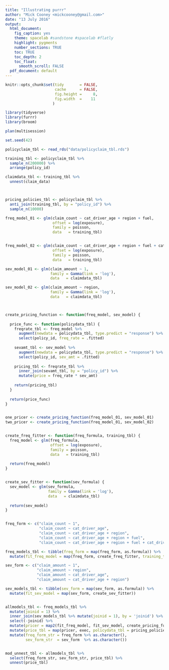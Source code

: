 ```yaml
---
title: "Illustrating purrr"
author: "Mick Cooney <mickcooney@gmail.com>"
date: "13 July 2016"
output:
  html_document:
    fig_caption: yes
    theme: spacelab #sandstone #spacelab #flatly
    highlight: pygments
    number_sections: TRUE
    toc: TRUE
    toc_depth: 2
    toc_float:
      smooth_scroll: FALSE
  pdf_document: default
---
```



```r
knitr::opts_chunk$set(tidy       = FALSE,
                      cache      = FALSE,
                      fig.height =     8,
                      fig.width  =    11
                     )

library(tidyverse)
library(furrr)
library(broom)

plan(multisession)

set.seed(42)
```


```r
policyclaim_tbl <- read_rds("data/policyclaim_tbl.rds")

training_tbl <- policyclaim_tbl %>%
  sample_n(200000) %>%
  arrange(policy_id)

claimdata_tbl <- training_tbl %>%
  unnest(claim_data)



pricing_policies_tbl <- policyclaim_tbl %>%
  anti_join(training_tbl, by = "policy_id") %>% 
  sample_n(10000)
```


```r
freq_model_01 <- glm(claim_count ~ cat_driver_age + region + fuel,
                     offset = log(exposure),
                     family = poisson,
                     data   = training_tbl)


freq_model_02 <- glm(claim_count ~ cat_driver_age + region + fuel + cat_car_age,
                     offset = log(exposure),
                     family = poisson,
                     data   = training_tbl)

sev_model_01 <- glm(claim_amount ~ 1,
                    family = Gamma(link = 'log'),
                    data   = claimdata_tbl)

sev_model_02 <- glm(claim_amount ~ region,
                    family = Gamma(link = 'log'),
                    data   = claimdata_tbl)



create_pricing_function <- function(freq_model, sev_model) {
  
  price_func <- function(policydata_tbl) {
    freqrate_tbl <- freq_model %>%
      augment(newdata = policydata_tbl, type.predict = "response") %>%
      select(policy_id, freq_rate = .fitted)
        
    sevamt_tbl <- sev_model %>%
      augment(newdata = policydata_tbl, type.predict = "response") %>%
      select(policy_id, sev_amt = .fitted)
    
    pricing_tbl <- freqrate_tbl %>%
      inner_join(sevamt_tbl, by = "policy_id") %>%
      mutate(price = freq_rate * sev_amt)
    
    return(pricing_tbl)
  }
  
  return(price_func)
}


one_pricer <- create_pricing_function(freq_model_01, sev_model_01)
two_pricer <- create_pricing_function(freq_model_01, sev_model_02)


create_freq_fitter <- function(freq_formula, training_tbl) {
  freq_model <- glm(freq_formula,
                    offset = log(exposure),
                    family = poisson,
                    data   = training_tbl)
  
  return(freq_model)
}


create_sev_fitter <- function(sev_formula) {
  sev_model <- glm(sev_formula,
                   family = Gamma(link = 'log'),
                   data   = claimdata_tbl)
  
  return(sev_model)
}


freq_form <- c("claim_count ~ 1",
               "claim_count ~ cat_driver_age",
               "claim_count ~ cat_driver_age + region",
               "claim_count ~ cat_driver_age + region + fuel",
               "claim_count ~ cat_driver_age + region + fuel + cat_driver_age:region")

freq_models_tbl <- tibble(freq_form = map(freq_form, as.formula)) %>%
  mutate(fit_freq_model = map(freq_form, create_freq_fitter, training_tbl = training_tbl))

sev_form <- c("claim_amount ~ 1",
              "claim_amount ~ region",
              "claim_amount ~ cat_driver_age",
              "claim_amount ~ cat_driver_age + region")

sev_models_tbl <- tibble(sev_form = map(sev_form, as.formula)) %>%
  mutate(fit_sev_model = map(sev_form, create_sev_fitter))


allmodels_tbl <- freq_models_tbl %>%
  mutate(joinid = 1) %>%
  inner_join(sev_models_tbl %>% mutate(joinid = 1), by = 'joinid') %>%
  select(-joinid) %>%
  mutate(pricer = map2(fit_freq_model, fit_sev_model, create_pricing_function)) %>%
  mutate(price_tbl = map(pricer, exec, policydata_tbl = pricing_policies_tbl)) %>%
  mutate(freq_form_str = freq_form %>% as.character(),
         sev_form_str  = sev_form  %>% as.character())


mod_unnest_tbl <- allmodels_tbl %>%
  select(freq_form_str, sev_form_str, price_tbl) %>%
  unnest(price_tbl)



```
